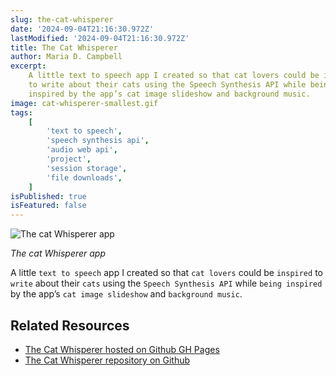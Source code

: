 ```yaml
---
slug: the-cat-whisperer
date: '2024-09-04T21:16:30.972Z'
lastModified: '2024-09-04T21:16:30.972Z'
title: The Cat Whisperer
author: Maria D. Campbell
excerpt:
    A little text to speech app I created so that cat lovers could be inspired
    to write about their cats using the Speech Synthesis API while being
    inspired by the app’s cat image slideshow and background music.
image: cat-whisperer-smallest.gif
tags:
    [
        'text to speech',
        'speech synthesis api',
        'audio web api',
        'project',
        'session storage',
        'file downloads',
    ]
isPublished: true
isFeatured: false
---
```


![The cat Whisperer app](the-cat-whisperer-voiceinator.jpg)

_The cat Whisperer app_

A little `text to speech` app I created so that `cat lovers` could be `inspired`
to `write` about their `cats` using the `Speech Synthesis API` while
`being inspired` by the app’s `cat image slideshow` and `background music`.

## Related Resources

-   [The Cat Whisperer hosted on Github GH Pages](https://interglobalmedia.github.io/the-cat-whisperer/)
-   [The Cat Whisperer repository on Github](https://github.com/interglobalmedia/the-cat-whisperer)

